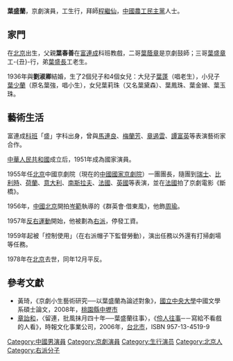 '''葉盛蘭'''{{BD|1914年|12月9日|1978年|6月15日|catIdx=Y}}，京劇演員，工生行，拜師[[程繼仙|程繼仙]]，[[中國農工民主黨|中國農工民主黨]]人士。

==家門==

在[[北京|北京]]出生，父親'''葉春善'''在[[富連成|富連成]]科班教戲，二哥[[葉蔭章|葉蔭章]]是京劇鼓師；三哥[[葉盛章|葉盛章]]工-{丑}-行，弟[[葉盛長|葉盛長]]工老生。

1936年與'''劉淑卿'''結婚，生了2個兒子和4個女兒：大兒子[[葉蓬|葉蓬]]（唱老生），小兒子[[葉少蘭|葉少蘭]]（原名葉強，唱小生），女兒葉莉珠（又名葉黛森）、葉鳳珠、葉金娣、葉玉珠。

==藝術生活==

富連成[[科班|科班]]「盛」字科出身，曾與[[馬連良|馬連良]]、[[梅蘭芳|梅蘭芳]]、[[章遏雲|章遏雲]]、[[譚富英|譚富英]]等表演藝術家合作。

[[中華人民共和國|中華人民共和國]]成立后，1951年成為國家演員。

1955年任[[北京|北京]]中國京劇院（現在的[[中國國家京劇院|中國國家京劇院]]）一團團長，隨團到[[瑞士|瑞士]]、[[比利時|比利時]]、[[荷蘭|荷蘭]]、[[意大利|意大利]]、[[南斯拉夫|南斯拉夫]]、[[法國|法國]]、[[英國|英國]]等表演，並在[[法國|法國]]拍了京劇電影《斷橋》。

1956年，[[中國|中國]][[北京|北京]]開拍[[岑範|岑範]]執導的《群英會·借東風》，他飾[[周瑜|周瑜]]。

1957年[[反右運動|反右運動]]開始，他被劃為[[右派|右派]]，停發工資。

1959年起被「控制使用」（在右派帽子下監督勞動），演出任務以外還有打掃劇場等任務。

1978年在[[北京|北京]]去世，同年12月平反。

==參考文獻==
*黃琦，《京劇小生藝術研究──以葉盛蘭為論述對象》，[[國立中央大學|國立中央大學]]中國文學系碩士論文，2008年，[[桃園市|桃園縣]][[中壢區|中壢市]]
*[[章詒和|章詒和]]，〈留連，批風抹月四十年──葉盛蘭往事〉，《[[伶人往事|伶人往事]]─－寫給不看戲的人看》，時報文化事業公司，2006年，[[台北市|台北市]]，ISBN 957-13-4519-9

{{DEFAULTSORT:Ye叶}}
[[Category:中國男演員|Category:中國男演員]]
[[Category:京劇演員|Category:京劇演員]]
[[Category:生行演员|Category:生行演员]]
[[Category:北京人|Category:北京人]]
[[Category:右派分子|Category:右派分子]]